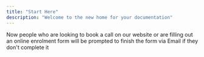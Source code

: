 ```yaml
---
title: "Start Here"
description: "Welcome to the new home for your documentation"
---
```


<Card title="Form Abandonment Retargeting" icon="rocket" horizontal="false">
  Now people who are looking to book a call on our website or are filling out an online enrolment form will be prompted to finish the form via Email if they don't complete it
</Card>